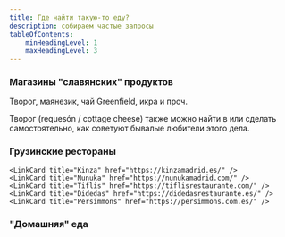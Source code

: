 ```yaml
---
title: Где найти такую-то еду?
description: собираем частые запросы
tableOfContents:
    minHeadingLevel: 1
    maxHeadingLevel: 3
---
```




### Магазины "славянских" продуктов

Творог, маянезик, чай Greenfield, икра и проч.

<CardGrid>
<LinkCard title="Украмаркет" description="около Аточи" href="https://maps.app.goo.gl/4AUuoyB3tT3GfPoC7" />
<LinkCard title="СамСмак" description="около Аточи" href="https://maps.app.goo.gl/5zXygqMVW29zoAmy9" />
<LinkCard title="Extra" description="около Аточи" href="https://maps.app.goo.gl/4gX1Pq6idfw3krFs9" />
<LinkCard title="Балтика" description="Онлайн-магазин" href="https://www.baltika.es/" />
</CardGrid>



Творог (requesón / cottage cheese) также можно найти в 
<CardGrid>
<LinkCard title="Greek and Shop" href="https://greekandshop.es/" />
<LinkCard title="ALDI" href="https://www.aldi.es/" />
<LinkCard title="Mercadona" href="https://tienda.mercadona.es/" />
<LinkCard title="El Corte Ingles" href="https://www.elcorteingles.es/supermercado/" />
<LinkCard title="Alcampo" href="https://www.compraonline.alcampo.es/" />
</CardGrid>
или сделать самостоятельно, как советуют бывалые любители этого дела.


### Грузинские рестораны

<CardGrid>

    <LinkCard title="Kinza" href="https://kinzamadrid.es/" />
    <LinkCard title="Nunuka" href="https://nunukamadrid.com/" />
    <LinkCard title="Tiflis" href="https://tiflisrestaurante.com/" />
    <LinkCard title="Didedas" href="https://didedasrestaurante.es/" />
    <LinkCard title="Persimmons" href="https://persimmons.com.es/" />

</CardGrid>


### "Домашняя" еда

<CardGrid>
<LinkCard title="Multicook" href="https://www.instagram.com/multicook.madrid/" />
<LinkCard title="Comida tradicional" href="https://www.instagram.com/comida_tradicional_madrid/" />
</CardGrid>


<LinkCard title="Алена, +34 643 71 51 18" description="Домашняя готовая еда (пельмени, вареники, блинчики, сырники, котлеты, торты), которую рекомендуют в чатах (ответственности не несем)" />
